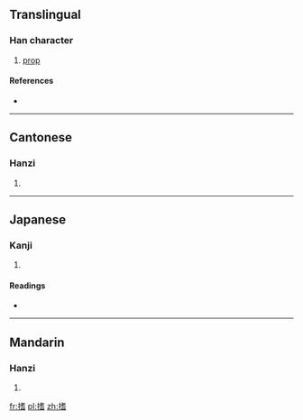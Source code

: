 ==Translingual==

===Han character===
{{Han char|rn=64|rad=手|as=10|sn=13|four=5406<sub>1</sub>|canj=手十心日 (QJPA)}}

# [[prop]]

====References====
* {{Han ref|kx=0447.020|dkj=12481|dj=0797.130|hdz=31928.110|uh=6418|ud=25624|bh=DDA5|bd=56741}}

----

==Cantonese==

===Hanzi===
{{yue-hanzi|jyut=|y=ji1}}

# {{defn|lang=yue|sort=手10}}

----

==Japanese==

===Kanji===
{{ja-kanji|grade=|rs=手10}}

# {{defn|lang=ja|sort=手10}}

====Readings====
* {{ja-readings|on=[[し]] (shi)|kun=[[ささえる]] (sasaeru)}}

----

==Mandarin==

===Hanzi===
{{cmn-hanzi|pin=[[zhī]] ([[zhi1]])|wg=chih<sup>1</sup>}}

# {{defn|lang=cmn|sort=手10}}

[[fr:搘]]
[[pl:搘]]
[[zh:搘]]
